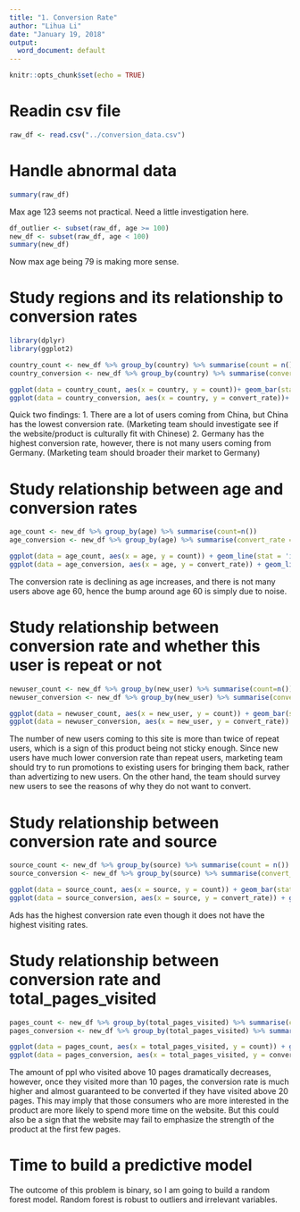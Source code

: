 ```yaml
---
title: "1. Conversion Rate"
author: "Lihua Li"
date: "January 19, 2018"
output:
  word_document: default
---
```


```r
knitr::opts_chunk$set(echo = TRUE)
```

# Readin csv file 
```r
raw_df <- read.csv("../conversion_data.csv")
```

# Handle abnormal data 
```r
summary(raw_df)
```
Max age 123 seems not practical. Need a little investigation here.

```r
df_outlier <- subset(raw_df, age >= 100)
new_df <- subset(raw_df, age < 100)
summary(new_df)
```
Now max age being 79 is making more sense. 

# Study regions and its relationship to conversion rates 
```r
library(dplyr)
library(ggplot2)
```

```r
country_count <- new_df %>% group_by(country) %>% summarise(count = n())
country_conversion <- new_df %>% group_by(country) %>% summarise(convert_rate = mean(converted))

ggplot(data = country_count, aes(x = country, y = count))+ geom_bar(stat = "identity", aes(fill = country))
ggplot(data = country_conversion, aes(x = country, y = convert_rate))+ geom_bar(stat = "identity", aes(fill = country))
```
Quick two findings: 
1. There are a lot of users coming from China, but China has the lowest conversion rate. (Marketing team should investigate see if the website/product is culturally fit with Chinese)
2. Germany has the highest conversion rate, however, there is not many users coming from Germany. (Marketing team should broader their market to Germany)

# Study relationship between age and conversion rates
```r
age_count <- new_df %>% group_by(age) %>% summarise(count=n())
age_conversion <- new_df %>% group_by(age) %>% summarise(convert_rate = mean(converted))

ggplot(data = age_count, aes(x = age, y = count)) + geom_line(stat = 'identity', position = 'identity')
ggplot(data = age_conversion, aes(x = age, y = convert_rate)) + geom_line(stat = 'identity', position = 'identity')
```
The conversion rate is declining as age increases, and there is not many users above age 60, hence the bump around age 60 is simply due to noise.

# Study relationship between conversion rate and whether this user is repeat or not
```r
newuser_count <- new_df %>% group_by(new_user) %>% summarise(count=n())
newuser_conversion <- new_df %>% group_by(new_user) %>% summarise(convert_rate = mean(converted))

ggplot(data = newuser_count, aes(x = new_user, y = count)) + geom_bar(stat = 'identity', aes(fill = new_user))
ggplot(data = newuser_conversion, aes(x = new_user, y = convert_rate)) + geom_bar(stat = 'identity', aes(fill = new_user))
```
The number of new users coming to this site is more than twice of repeat users, which is a sign of this product being not sticky enough. Since new users have much lower conversion rate than repeat users, marketing team should try to run promotions to existing users for bringing them back, rather than advertizing to new users. On the other hand, the team should survey new users to see the reasons of why they do not want to convert. 

# Study relationship between conversion rate and source
```r
source_count <- new_df %>% group_by(source) %>% summarise(count = n())
source_conversion <- new_df %>% group_by(source) %>% summarise(convert_rate = mean(converted))

ggplot(data = source_count, aes(x = source, y = count)) + geom_bar(stat = 'identity', aes(fill = source))
ggplot(data = source_conversion, aes(x = source, y = convert_rate)) + geom_bar(stat = 'identity', aes(fill = source))
```
Ads has the highest conversion rate even though it does not have the highest visiting rates. 

# Study relationship between conversion rate and total_pages_visited
```r
pages_count <- new_df %>% group_by(total_pages_visited) %>% summarise(count=n())
pages_conversion <- new_df %>% group_by(total_pages_visited) %>% summarise(convert_rate = mean(converted))

ggplot(data = pages_count, aes(x = total_pages_visited, y = count)) + geom_line(stat = 'identity', position = 'identity')
ggplot(data = pages_conversion, aes(x = total_pages_visited, y = convert_rate)) + geom_line(stat = 'identity', position = 'identity')
```
The amount of ppl who visited above 10 pages dramatically decreases, however, once they visited more than 10 pages, the conversion rate is much higher and almost guaranteed to be converted if they have visited above 20 pages. This may imply that those consumers who are more interested in the product are more likely to spend more time on the website. But this could also be a sign that the website may fail to emphasize the strength of the product at the first few pages. 


# Time to build a predictive model
The outcome of this problem is binary, so I am going to build a random forest model. Random forest is robust to outliers and irrelevant variables. 

